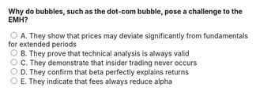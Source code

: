 ::: {.question-block}

<form onsubmit="event.preventDefault(); checkAnswer('module5_mcq_q42')" data-correct-answer="A">
<strong style="display: block;">Why do bubbles, such as the dot-com bubble, pose a challenge to the EMH?</strong>

<label><input type="radio" name="module5_mcq_q42" value="A"> A. They show that prices may deviate significantly from fundamentals for extended periods</label><br>
<label><input type="radio" name="module5_mcq_q42" value="B"> B. They prove that technical analysis is always valid</label><br>
<label><input type="radio" name="module5_mcq_q42" value="C"> C. They demonstrate that insider trading never occurs</label><br>
<label><input type="radio" name="module5_mcq_q42" value="D"> D. They confirm that beta perfectly explains returns</label><br>
<label><input type="radio" name="module5_mcq_q42" value="E"> E. They indicate that fees always reduce alpha</label><br>
</form>

<div id="feedback-module5_mcq_q42" class="feedback" data-status="" style="display:none;">
✅ Correct: A. Bubbles indicate that prices can diverge from fundamentals for long periods, challenging the EMH’s prediction of rapid correction.
</div>

:::
